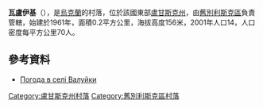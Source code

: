 {{coord|49|5|22|N|38|48|24|E|scale:100000|display=title}}

'''瓦盧伊基'''（{{lang-uk|Валуйки}}），是[[烏克蘭|烏克蘭]]的村落，位於該國東部[[盧甘斯克州|盧甘斯克州]]，由[[舊別利斯克區|舊別利斯克區]]負責管轄，始建於1961年，面積0.2平方公里，海拔高度156米，2001年人口14，人口密度每平方公里70人。

==參考資料==
* [http://weather.in.ua/ua/lyganskaja/2487 Погода в селі Валуйки] {{Wayback|url=http://weather.in.ua/ua/lyganskaja/2487 |date=20200803145216 }}

{{DEFAULTSORT:Валуйки}}
[[Category:盧甘斯克州村落|Category:盧甘斯克州村落]]
[[Category:舊別利斯克區村落|Category:舊別利斯克區村落]]


{{Luhansk-geo-stub}}